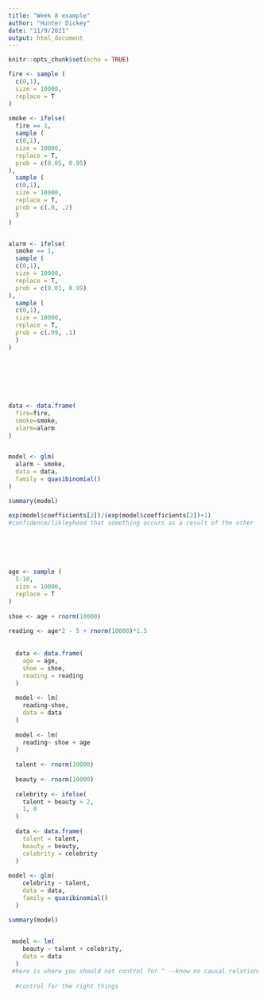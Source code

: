 ```yaml
---
title: "Week 8 example"
author: "Hunter Dickey"
date: "11/9/2021"
output: html_document
---
```


```r
knitr::opts_chunk$set(echo = TRUE)
```

```r
fire <- sample (
  c(0,1),
  size = 10000,
  replace = T
)
  
smoke <- ifelse(
  fire == 1,
  sample (
  c(0,1),
  size = 10000,
  replace = T,
  prob = c(0.05, 0.95)
),
  sample (
  c(0,1),
  size = 10000,
  replace = T,
  prob = c(.8, .2)
  )
)


alarm <- ifelse(
  smoke == 1,
  sample (
  c(0,1),
  size = 10000,
  replace = T,
  prob = c(0.01, 0.99)
),
  sample (
  c(0,1),
  size = 10000,
  replace = T,
  prob = c(.99, .1)
  )
)


  
  
  
  
  
data <- data.frame(
  fire=fire,
  smoke=smoke, 
  alarm=alarm
)


model <- glm(
  alarm ~ smoke, 
  data = data,
  family = quasibinomial()
)

summary(model)

exp(model$coefficients[2])/(exp(model$coefficients[2])+1)
#confidence/likleyhood that something occurs as a result of the other







```


```r

age <- sample (
  5:10,
  size = 10000,
  replace = T
)
  
shoe <- age + rnorm(10000)
  
reading <- age*2 - 5 + rnorm(10000)*1.5
  
  
  data <- data.frame(
    age = age,
    shoe = shoe, 
    reading = reading
  )
  
  model <- lm(
    reading~shoe, 
    data = data
  )
  
  model <- lm(
    reading~ shoe + age
  )
  
  talent <- rnorm(10000)
  
  beauty <- rnorm(10000)
  
  celebrity <- ifelse(
    talent + beauty > 2,
    1, 0
  )
  
  data <- data.frame(
    talent = talent,
    beauty = beauty, 
    celebrity = celebrity
  )
  
model <- glm(
    celebrity ~ talent,
    data = data,
    family = quasibinomial()
  )

summary(model) 
    

 model <- lm(
    beauty ~ talent + celebrity,
    data = data
  )
 #here is where you should not control for ^ --know no causal relationships and diagrams look. what confounders should you deconfound? if any?
    
  #control for the right things 
```


```r

```

